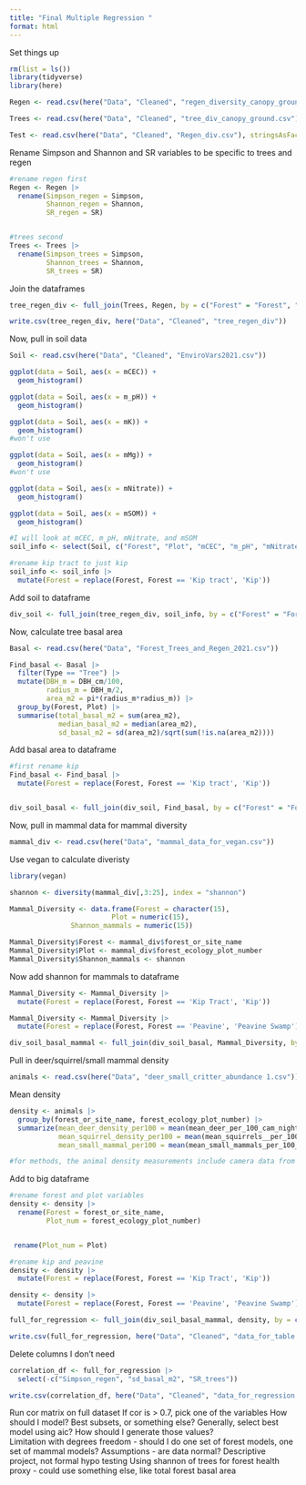 ```yaml
---
title: "Final Multiple Regression "
format: html
---
```


Set things up
```r
rm(list = ls())
library(tidyverse)
library(here)

Regen <- read.csv(here("Data", "Cleaned", "regen_diversity_canopy_ground.csv"), stringsAsFactors = TRUE)

Trees <- read.csv(here("Data", "Cleaned", "tree_div_canopy_ground.csv"), stringsAsFactors = TRUE)

Test <- read.csv(here("Data", "Cleaned", "Regen_div.csv"), stringsAsFactors = TRUE)
```


Rename Simpson and Shannon and SR variables to be specific to trees and regen
```r
#rename regen first
Regen <- Regen |>
  rename(Simpson_regen = Simpson,
         Shannon_regen = Shannon,
         SR_regen = SR)


#trees second 
Trees <- Trees |>
  rename(Simpson_trees = Simpson,
         Shannon_trees = Shannon,
         SR_trees = SR)
```


Join the dataframes
```r
tree_regen_div <- full_join(Trees, Regen, by = c("Forest" = "Forest", "Plot_num" = "Plot_num", "Mean_ground_cover" = "Mean_ground_cover", "canopy_density" = "canopy_density"))

write.csv(tree_regen_div, here("Data", "Cleaned", "tree_regen_div"))
```

Now, pull in soil data
```r
Soil <- read.csv(here("Data", "Cleaned", "EnviroVars2021.csv"))

ggplot(data = Soil, aes(x = mCEC)) +
  geom_histogram()

ggplot(data = Soil, aes(x = m_pH)) +
  geom_histogram()

ggplot(data = Soil, aes(x = mK)) +
  geom_histogram()
#won't use

ggplot(data = Soil, aes(x = mMg)) +
  geom_histogram()
#won't use

ggplot(data = Soil, aes(x = mNitrate)) +
  geom_histogram()

ggplot(data = Soil, aes(x = mSOM)) +
  geom_histogram()

#I will look at mCEC, m_pH, mNitrate, and mSOM
soil_info <- select(Soil, c("Forest", "Plot", "mCEC", "m_pH", "mNitrate", "mSOM"))

#rename kip tract to just kip 
soil_info <- soil_info |>
  mutate(Forest = replace(Forest, Forest == 'Kip tract', 'Kip'))
```

Add soil to dataframe
```r
div_soil <- full_join(tree_regen_div, soil_info, by = c("Forest" = "Forest", "Plot_num" = "Plot"))
```

Now, calculate tree basal area 
```r
Basal <- read.csv(here("Data", "Forest_Trees_and_Regen_2021.csv"))

Find_basal <- Basal |>
  filter(Type == "Tree") |>
  mutate(DBH_m = DBH_cm/100,
         radius_m = DBH_m/2,
         area_m2 = pi*(radius_m*radius_m)) |>
  group_by(Forest, Plot) |>
  summarise(total_basal_m2 = sum(area_m2),
            median_basal_m2 = median(area_m2),
            sd_basal_m2 = sd(area_m2)/sqrt(sum(!is.na(area_m2))))
```


Add basal area to dataframe
```r
#first rename kip
Find_basal <- Find_basal |>
  mutate(Forest = replace(Forest, Forest == 'Kip tract', 'Kip'))


div_soil_basal <- full_join(div_soil, Find_basal, by = c("Forest" = "Forest", "Plot_num" = "Plot"))
```

Now, pull in mammal data for mammal diversity 
```r
mammal_div <- read.csv(here("Data", "mammal_data_for_vegan.csv"))
```

Use vegan to calculate diveristy 
```r
library(vegan)

shannon <- diversity(mammal_div[,3:25], index = "shannon")

Mammal_Diversity <- data.frame(Forest = character(15),
                         Plot = numeric(15),
               Shannon_mammals = numeric(15))

Mammal_Diversity$Forest <- mammal_div$forest_or_site_name
Mammal_Diversity$Plot <- mammal_div$forest_ecology_plot_number
Mammal_Diversity$Shannon_mammals <- shannon
```


Now add shannon for mammals to dataframe
```r
Mammal_Diversity <- Mammal_Diversity |>
  mutate(Forest = replace(Forest, Forest == 'Kip Tract', 'Kip'))

Mammal_Diversity <- Mammal_Diversity |>
  mutate(Forest = replace(Forest, Forest == 'Peavine', 'Peavine Swamp'))

div_soil_basal_mammal <- full_join(div_soil_basal, Mammal_Diversity, by = c("Forest" = "Forest", "Plot_num" = "Plot"))
```


Pull in deer/squirrel/small mammal density
```r
animals <- read.csv(here("Data", "deer_small_critter_abundance 1.csv"))
```

Mean density
```r
density <- animals |>
  group_by(forest_or_site_name, forest_ecology_plot_number) |>
  summarize(mean_deer_density_per100 = mean(mean_deer_per_100_cam_nights, na.rm = T),
            mean_squirrel_density_per100 = mean(mean_squirrels__per_100_cam_nights, na.rm = T),
            mean_small_mammal_per100 = mean(mean_small_mammals_per_100_cam_nights, na.rm = T))

#for methods, the animal density measurements include camera data from 2021-2023. 
```

Add to big dataframe
```r
#rename forest and plot variables 
density <- density |>
  rename(Forest = forest_or_site_name,
         Plot_num = forest_ecology_plot_number)


 rename(Plot_num = Plot)

#rename kip and peavine 
density <- density |>
  mutate(Forest = replace(Forest, Forest == 'Kip Tract', 'Kip'))

density <- density |>
  mutate(Forest = replace(Forest, Forest == 'Peavine', 'Peavine Swamp'))

full_for_regression <- full_join(div_soil_basal_mammal, density, by = c("Forest" = "Forest", "Plot_num" = "Plot_num"))

write.csv(full_for_regression, here("Data", "Cleaned", "data_for_table.csv"))
```

Delete columns I don't need
```r
correlation_df <- full_for_regression |>
  select(-c("Simpson_regen", "sd_basal_m2", "SR_trees"))

write.csv(correlation_df, here("Data", "Cleaned", "data_for_regression.csv"))
```



Run cor matrix on full dataset
If cor is > 0.7, pick one of the variables 
How should I model? Best subsets, or something else? Generally, select best model using aic? How should I generate those values?  
Limitation with degrees freedom - should I do one set of forest models, one set of mammal models? 
Assumptions - are data normal? 
Descriptive project, not formal hypo testing 
Using shannon of trees for forest health proxy - could use something else, like total forest basal area




